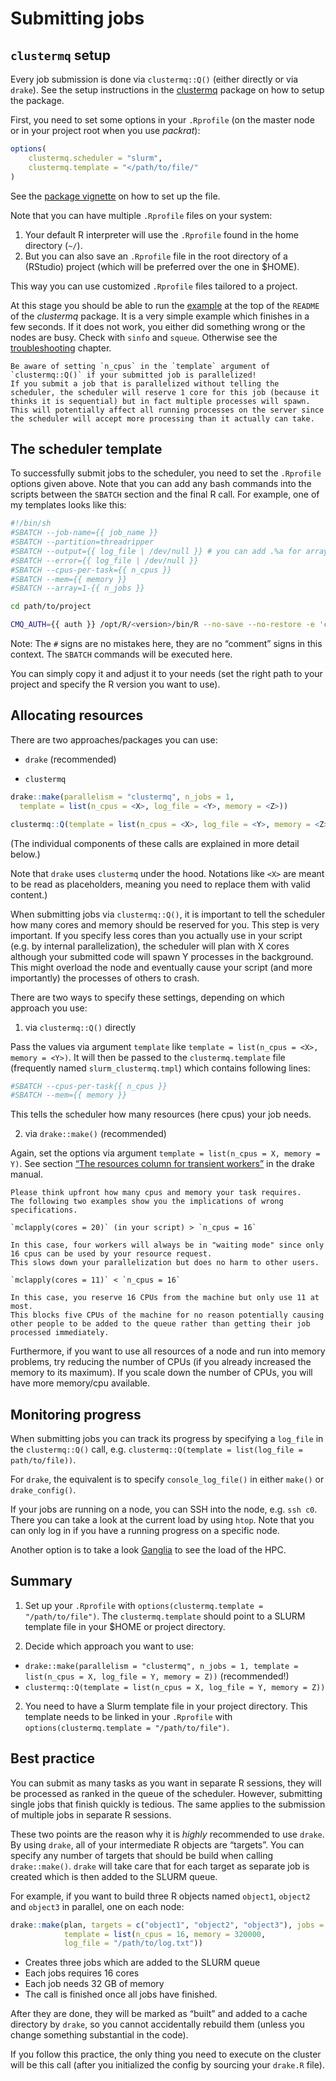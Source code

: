 # Submitting jobs {#submit-jobs}

## `clustermq` setup

Every job submission is done via `clustermq::Q()` (either directly or via `drake`). 
See the setup instructions in the [clustermq](https://mschubert.github.io/clustermq/) package on how to setup the package.

First, you need to set some options in your `.Rprofile` (on the master node or in your project root when you use _packrat_):

```r
options(
    clustermq.scheduler = "slurm",
    clustermq.template = "</path/to/file/"
)
```

See the [package vignette](https://mschubert.github.io/clustermq/articles/userguide.html#slurm) on how to set up the file.

Note that you can have multiple `.Rprofile` files on your system:

1. Your default R interpreter will use the `.Rprofile` found in the home directory (`~/`).
1. But you can also save an `.Rprofile` file in the root directory of a (RStudio) project (which will be preferred over the one in $HOME). 

This way you can use customized `.Rprofile` files tailored to a project.

At this stage you should be able to run the [example](https://github.com/mschubert/clustermq) at the top of the `README` of the _clustermq_ package.
It is a very simple example which finishes in a few seconds.
If it does not work, you either did something wrong or the nodes are busy.
Check with `sinfo` and `squeue`.
Otherwise see the [troubleshooting](#troubleshooting) chapter.

```block
Be aware of setting `n_cpus` in the `template` argument of `clustermq::Q()` if your submitted job is parallelized!
If you submit a job that is parallelized without telling the scheduler, the scheduler will reserve 1 core for this job (because it thinks it is sequential) but in fact multiple processes will spawn. 
This will potentially affect all running processes on the server since the scheduler will accept more processing than it actually can take.
```

## The scheduler template

To successfully submit jobs to the scheduler, you need to set the `.Rprofile` options given above.
Note that you can add any bash commands into the scripts between the `SBATCH` section and the final R call.
For example, one of my templates looks like this:

```sh
#!/bin/sh
#SBATCH --job-name={{ job_name }}
#SBATCH --partition=threadripper
#SBATCH --output={{ log_file | /dev/null }} # you can add .%a for array index
#SBATCH --error={{ log_file | /dev/null }}
#SBATCH --cpus-per-task={{ n_cpus }}
#SBATCH --mem={{ memory }}
#SBATCH --array=1-{{ n_jobs }}

cd path/to/project

CMQ_AUTH={{ auth }} /opt/R/<version>/bin/R --no-save --no-restore -e 'clustermq:::worker("{{ master }}")'
```

Note: The `#` signs are no mistakes here, they are no "comment" signs in this context. 
The `SBATCH` commands will be executed here.

You can simply copy it and adjust it to your needs (set the right path to your project and specify the R version you want to use).

## Allocating resources

There are two approaches/packages you can use: 

- `drake` (recommended)

- `clustermq`

```r
drake::make(parallelism = "clustermq", n_jobs = 1, 
  template = list(n_cpus = <X>, log_file = <Y>, memory = <Z>))
```

```r
clustermq::Q(template = list(n_cpus = <X>, log_file = <Y>, memory = <Z>))
```

(The individual components of these calls are explained in more detail below.)

Note that `drake` uses `clustermq` under the hood. 
Notations like `<X>` are meant to be read as placeholders, meaning you need to replace them with valid content.)

When submitting jobs via `clustermq::Q()`, it is important to tell the scheduler how many cores and memory should be reserved for you.
This step is very important.
If you specify less cores than you actually use in your script (e.g. by internal parallelization), the scheduler will plan with X cores although your submitted code will spawn Y processes in the background.
This might overload the node and eventually cause your script (and more importantly) the processes of others to crash.

There are two ways to specify these settings, depending on which approach you use:

1. via `clustermq::Q()` directly

Pass the values via argument `template` like `template = list(n_cpus = <X>, memory = <Y>)`.
It will then be passed to the `clustermq.template` file (frequently named `slurm_clustermq.tmpl`) which contains following lines:

```sh
#SBATCH --cpus-per-task{{ n_cpus }}
#SBATCH --mem={{ memory }}
```

This tells the scheduler how many resources (here cpus) your job needs.

2. via `drake::make()` (recommended)

Again, set the options via argument `template = list(n_cpus = X, memory = Y)`.
See section ["The resources column for transient workers"](https://ropenscilabs.github.io/drake-manual/hpc.html#advanced-options) in the drake manual.

```block
Please think upfront how many cpus and memory your task requires. 
The following two examples show you the implications of wrong specifications.
```

```block
`mclapply(cores = 20)` (in your script) > `n_cpus = 16`

In this case, four workers will always be in "waiting mode" since only 16 cpus can be used by your resource request. 
This slows down your parallelization but does no harm to other users. 
```

```block
`mclapply(cores = 11)` < `n_cpus = 16`

In this case, you reserve 16 CPUs from the machine but only use 11 at most. 
This blocks five CPUs of the machine for no reason potentially causing other people to be added to the queue rather than getting their job processed immediately.
```

Furthermore, if you want to use all resources of a node and run into memory problems, try reducing the number of CPUs (if you already increased the memory to its maximum).
If you scale down the number of CPUs, you will have more memory/cpu available.

## Monitoring progress

When submitting jobs you can track its progress by specifying a `log_file` in the `clustermq::Q()` call, e.g. `clustermq::Q(template = list(log_file = path/to/file))`.

For `drake`, the equivalent is to specify `console_log_file()` in either `make()` or `drake_config()`.

If your jobs are running on a node, you can SSH into the node, e.g. `ssh c0`.
There you can take a look at the current load by using `htop`.
Note that you can only log in if you have a running progress on a specific node.

Another option is to take a look [Ganglia](http://141.35.158.107/ganglia/?r=hour&cs=&ce=&m=load_one&s=by+name&c=OpenHPC&tab=m&vn=&hide-hf=false) to see the load of the HPC.

## Summary

1. Set up your `.Rprofile` with `options(clustermq.template = "/path/to/file")`.
  The `clustermq.template` should point to a SLURM template file in your $HOME or project directory.

1. Decide which approach you want to use:

- `drake::make(parallelism = "clustermq", n_jobs = 1, template = list(n_cpus = X, log_file = Y, memory = Z))` (recommended!)
- `clustermq::Q(template = list(n_cpus = X, log_file = Y, memory = Z))`

2. You need to have a Slurm template file in your project directory. This template needs to be linked in your `.Rprofile` with `options(clustermq.template = "/path/to/file")`.

## Best practice {#best-practice}

You can submit as many tasks as you want in separate R sessions, they will be processed as ranked in the queue of the scheduler.
However, submitting single jobs that finish quickly is tedious.
The same applies to the submission of multiple jobs in separate R sessions.

These two points are the reason why it is *highly* recommended to use `drake`.
By using `drake`, all of your intermediate R objects are "targets". 
You can specify any number of targets that should be build when calling `drake::make()`.
`drake` will take care that for each target as separate job is created which is then added to the SLURM queue.

For example, if you want to build three R objects named `object1`, `object2` and `object3` in parallel, one on each node:

```r
drake::make(plan, targets = c("object1", "object2", "object3"), jobs = 3, 
            template = list(n_cpus = 16, memory = 320000, 
            log_file = "/path/to/log.txt"))
```

- Creates three jobs which are added to the SLURM queue
- Each jobs requires 16 cores
- Each job needs 32 GB of memory
- The call is finished once all jobs have finished.

After they are done, they will be marked as "built" and added to a cache directory by `drake`, so you cannot accidentally rebuild them (unless you change something substantial in the code).

If you follow this practice, the only thing you need to execute on the cluster will be this call (after you initialized the config by sourcing your `drake.R` file).
